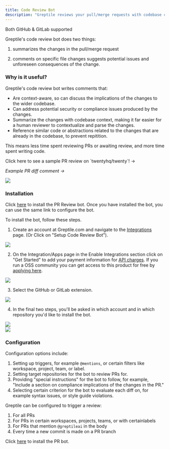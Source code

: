 ```yaml
---
title: Code Review Bot
description: "Greptile reviews your pull/merge requests with codebase context-aware comments"
---
```


<Note>Both GitHub & GitLab supported</Note>

Greptile's code review bot does two things:

1. summarizes the changes in the pull/merge request

2. comments on specific file changes suggests potential issues and unforeseen consequences of the change.

### Why is it useful?

Greptile's code review bot writes comments that:

- Are context-aware, so can discuss the implications of the changes to the wider codebase.
- Can address potential security or compliance issues produced by the changes.
- Summarize the changes with codebase context, making it far easier for a human reviewer to contextualize and parse the changes.
- Reference similar code or abstractions related to the changes that are already in the codebase, to prevent repitition.

This means less time spent reviewing PRs or awaiting review, and more time spent writing code.

<Card href="https://github.com/twentyhq/twenty/pull/5718">
  Click here to see a sample PR review on `twentyhq/twenty`! ->
</Card>

_Example PR diff comment ->_

<Frame>
  <img src="/images/cr.png" />
</Frame>

### Installation

Click [here](https://app.greptile.com/) to install the PR Review bot. Once you have installed the bot, you can use the same link to configure the bot.

To install the bot, follow these steps.

1. Create an account at Greptile.com and navigate to the [Integrations](https://app.greptile.com/) page. (Or Click on "Setup Code Review Bot").

<Frame>
  <img src="/images/bt-bot-setup-1.png" />
</Frame>

2. On the Integration/Apps page in the Enable Integrations section click on "Get Started" to add your payment information for [API charges](https://www.greptile.com/pricing). If you run a OSS community you can get access to this product for free by [applying here](https://forms.gle/1a1gwUCEkLozZGQWA).

<Frame>
  <img src="/images/bt-bot-setup-2.png" />
</Frame>

3. Select the GitHub or GitLab extension.

<Frame>
  <img src="/images/bt-bot-setup-3.png" />
</Frame>

4. In the final two steps, you'll be asked in which account and in which repository you'd like to install the bot.

<Frame>
  <img src="/images/bt-bot-setup-4.png" />
</Frame>

<br />

<Frame>
  <img src="/images/bt-bot-setup-5.png" />
</Frame>

### Configuration

Configuration options include:

1. Setting up triggers, for example `@mentions`, or certain filters like workspace, project, team, or label.
2. Setting target repositories for the bot to review PRs for.
3. Providing "special instructions" for the bot to follow, for example, "Include a section on compliance implications of the changes in the PR."
4. Selecting certain criterion for the bot to evaluate each diff on, for example syntax issues, or style guide violations.

Greptile can be configured to trigger a review:

1. For all PRs
2. For PRs in certain workspaces, projects, teams, or with certainlabels
3. For PRs that mention `@greptileai` in the body
4. Every time a new commit is made on a PR branch

Click [here](https://app.greptile.com/) to install the PR bot.
